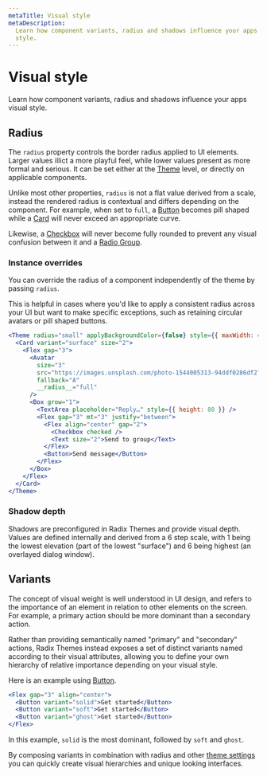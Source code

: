 ```yaml
---
metaTitle: Visual style
metaDescription:
  Learn how component variants, radius and shadows influence your apps visual
  style.
---
```


# Visual style

<Description>
  Learn how component variants, radius and shadows influence your apps visual
  style.
</Description>

## Radius

The `radius` property controls the border radius applied to UI elements. Larger values illict a more playful feel, while lower values present as more formal and serious. It can be set either at the [Theme](/themes/docs/components/theme) level, or directly on applicable components.

Unlike most other properties, `radius` is not a flat value derived from a scale, instead the rendered radius is contextual and differs depending on the component. For example, when set to `full`, a [Button](/themes/docs/components/button) becomes pill shaped while a [Card](/themes/docs/components/theme) will never exceed an appropriate curve.

Likewise, a [Checkbox](/themes/docs/components/checkbox) will never become fully rounded to prevent any visual confusion between it and a [Radio Group](/themes/docs/components/radio-group).

<Box my="5">
  <ThemesRadiusExample />
</Box>

### Instance overrides

You can override the radius of a component independently of the theme by passing `radius`.

This is helpful in cases where you'd like to apply a consistent radius across your UI but want to make specific exceptions, such as retaining circular avatars or pill shaped buttons.

```jsx live=true line=4
<Theme radius="small" applyBackgroundColor={false} style={{ maxWidth: 450 }}>
  <Card variant="surface" size="2">
    <Flex gap="3">
      <Avatar
        size="3"
        src="https://images.unsplash.com/photo-1544005313-94ddf0286df2?&w=64&h=64&dpr=2&q=70&crop=faces&fit=crop"
        fallback="A"
        __radius__="full"
      />
      <Box grow="1">
        <TextArea placeholder="Reply…" style={{ height: 80 }} />
        <Flex gap="3" mt="3" justify="between">
          <Flex align="center" gap="2">
            <Checkbox checked />
            <Text size="2">Send to group</Text>
          </Flex>
          <Button>Send message</Button>
        </Flex>
      </Box>
    </Flex>
  </Card>
</Theme>
```

### Shadow depth

Shadows are preconfigured in Radix Themes and provide visual depth. Values are defined internally and derived from a 6 step scale, with 1 being the lowest elevation (part of the lowest "surface") and 6 being highest (an overlayed dialog window).

<ThemesShadowScale />

## Variants

The concept of visual weight is well understood in UI design, and refers to the importance of an element in relation to other elements on the screen. For example, a primary action should be more dominant than a secondary action.

Rather than providing semantically named "primary" and "secondary" actions, Radix Themes instead exposes a set of distinct variants named according to their visual attributes, allowing you to define your own hierarchy of relative importance depending on your visual style.

Here is an example using [Button](/themes/docs/components/button).

```jsx live=true
<Flex gap="3" align="center">
  <Button variant="solid">Get started</Button>
  <Button variant="soft">Get started</Button>
  <Button variant="ghost">Get started</Button>
</Flex>
```

In this example, `solid` is the most dominant, followed by `soft` and `ghost`.

By composing variants in combination with radius and other [theme settings](/themes/docs/components/theme) you can quickly create visual hierarchies and unique looking interfaces.

<ThemesVariantsExample />
